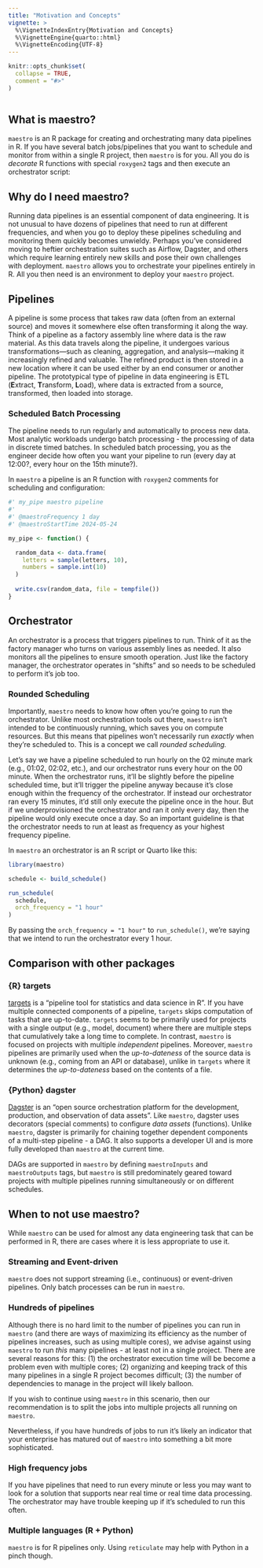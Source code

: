 ```yaml
---
title: "Motivation and Concepts"
vignette: >
  %\VignetteIndexEntry{Motivation and Concepts}
  %\VignetteEngine{quarto::html}
  %\VignetteEncoding{UTF-8}
---
```


```r
knitr::opts_chunk$set(
  collapse = TRUE,
  comment = "#>"
)
```

```r
```

## What is maestro?

`maestro` is an R package for creating and orchestrating many data pipelines in R. If you have several batch jobs/pipelines that you want to schedule and monitor from within a single R project, then `maestro` is for you. All you do is *decorate* R functions with special `roxygen2` tags and then execute an orchestrator script:

## Why do I need maestro?

Running data pipelines is an essential component of data engineering. It is not unusual to have dozens of pipelines that need to run at different frequencies, and when you go to deploy these pipelines scheduling and monitoring them quickly becomes unwieldy. Perhaps you've considered moving to heftier orchestration suites such as Airflow, Dagster, and others which require learning entirely new skills and pose their own challenges with deployment. `maestro` allows you to orchestrate your pipelines entirely in R. All you then need is an environment to deploy your `maestro` project.

## Pipelines

A pipeline is some process that takes raw data (often from an external source) and moves it somewhere else often transforming it along the way. Think of a pipeline as a factory assembly line where data is the raw material. As this data travels along the pipeline, it undergoes various transformations—such as cleaning, aggregation, and analysis—making it increasingly refined and valuable. The refined product is then stored in a new location where it can be used either by an end consumer or another pipeline. The prototypical type of pipeline in data engineering is ETL (**E**xtract, **T**ransform, **L**oad), where data is extracted from a source, transformed, then loaded into storage.

### Scheduled Batch Processing

The pipeline needs to run regularly and automatically to process new data. Most analytic workloads undergo batch processing - the processing of data in discrete timed batches. In scheduled batch processing, you as the engineer decide how often you want your pipeline to run (every day at 12:00?, every hour on the 15th minute?).

In `maestro` a pipeline is an R function with `roxygen2` comments for scheduling and configuration:

```r
#' my_pipe maestro pipeline
#'
#' @maestroFrequency 1 day
#' @maestroStartTime 2024-05-24

my_pipe <- function() {

  random_data <- data.frame(
    letters = sample(letters, 10),
    numbers = sample.int(10)
  )
  
  write.csv(random_data, file = tempfile())
}
```

## Orchestrator

An orchestrator is a process that triggers pipelines to run. Think of it as the factory manager who turns on various assembly lines as needed. It also monitors all the pipelines to ensure smooth operation. Just like the factory manager, the orchestrator operates in "shifts" and so needs to be scheduled to perform it's job too.

### Rounded Scheduling

Importantly, `maestro` needs to know how often you're going to run the orchestrator. Unlike most orchestration tools out there, `maestro` isn't intended to be continuously running, which saves you on compute resources. But this means that pipelines won't necessarily run *exactly* when they're scheduled to. This is a concept we call *rounded scheduling.*

Let’s say we have a pipeline scheduled to run hourly on the 02 minute mark (e.g., 01:02, 02:02, etc.), and our orchestrator runs every hour on the 00 minute. When the orchestrator runs, it’ll be slightly before the pipeline scheduled time, but it’ll trigger the pipeline anyway because it’s close enough within the frequency of the orchestrator. If instead our orchestrator ran every 15 minutes, it’d still only execute the pipeline once in the hour. But if we underprovisioned the orchestrator and ran it only every day, then the pipeline would only execute once a day. So an important guideline is that the orchestrator needs to run at least as frequency as your highest frequency pipeline.

In `maestro` an orchestrator is an R script or Quarto like this:

```r
library(maestro)

schedule <- build_schedule()

run_schedule(
  schedule,
  orch_frequency = "1 hour"
)
```

By passing the `orch_frequency = "1 hour"` to `run_schedule()`, we're saying that we intend to run the orchestrator every 1 hour.

## Comparison with other packages

### {R} targets

[targets](https://docs.ropensci.org/targets/index.html) is a "pipeline tool for statistics and data science in R". If you have multiple connected components of a pipeline, `targets` skips computation of tasks that are up-to-date. `targets` seems to be primarily used for projects with a single output (e.g., model, document) where there are multiple steps that cumulatively take a long time to complete. In contrast, `maestro` is focused on projects with multiple *independent* pipelines. Moreover, `maestro` pipelines are primarily used when the *up-to-dateness* of the source data is unknown (e.g., coming from an API or database), unlike in `targets` where it determines the *up-to-dateness* based on the contents of a file.

### {Python} dagster

[Dagster](https://dagster.io/) is an "open source orchestration platform for the development, production, and observation of data assets". Like `maestro`, dagster uses decorators (special comments) to configure *data assets* (functions). Unlike `maestro`, dagster is primarily for chaining together dependent components of a multi-step pipeline - a DAG. It also supports a developer UI and is more fully developed than `maestro` at the current time.

DAGs are supported in `maestro` by defining `maestroInputs` and `maestroOutputs` tags, but `maestro` is still predominately geared toward projects with multiple pipelines running simultaneously or on different schedules.

## When to not use maestro?

While `maestro` can be used for almost any data engineering task that can be performed in R, there are cases where it is less appropriate to use it.

### Streaming and Event-driven

`maestro` does not support streaming (i.e., continuous) or event-driven pipelines. Only batch processes can be run in `maestro`.

### Hundreds of pipelines

Although there is no hard limit to the number of pipelines you can run in `maestro` (and there are ways of maximizing its efficiency as the number of pipelines increases, such as using multiple cores), we advise against using `maestro` to run *this* many pipelines - at least not in a single project. There are several reasons for this: (1) the orchestrator execution time will be become a problem even with multiple cores; (2) organizing and keeping track of this many pipelines in a single R project becomes difficult; (3) the number of dependencies to manage in the project will likely balloon.

If you wish to continue using `maestro` in this scenario, then our recommendation is to split the jobs into multiple projects all running on `maestro`.

Nevertheless, if you have hundreds of jobs to run it's likely an indicator that your enterprise has matured out of `maestro` into something a bit more sophisticated.

### High frequency jobs

If you have pipelines that need to run every minute or less you may want to look for a solution that supports near real time or real time data processing. The orchestrator may have trouble keeping up if it's scheduled to run this often.

### Multiple languages (R + Python)

`maestro` is for R pipelines only. Using `reticulate` may help with Python in a pinch though.
